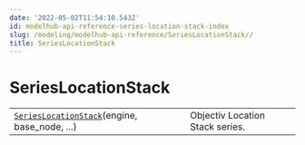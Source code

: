 ```yaml
---
date: '2022-05-02T11:54:10.543Z'
id: modelhub-api-reference-series-location-stack-index
slug: /modeling/modelhub-api-reference/SeriesLocationStack//
title: SeriesLocationStack
---
```


# SeriesLocationStack

<div class="table-autosummary">

|                                                   |                                                                                                                                                                                                                        |
| ------------------------------------------------- | --------------------------------------------------------------------------------------------------------------------------------------------------------------------------------------------------------------------- |
| [`SeriesLocationStack`](/docs/modeling/modelhub-api-reference/SeriesLocationStack/modelhub.SeriesLocationStack/#modelhub.SeriesLocationStack)(engine, base_node, ...)       | Objectiv Location Stack series.                                                                                                                                                                                        |


</div>
